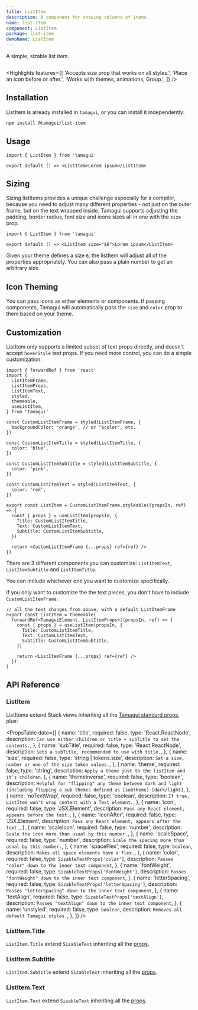 ```yaml
---
title: ListItem
description: A component for showing columns of items.
name: list-item
component: ListItem
package: list-item
demoName: ListItem
---
```


<Description>A simple, sizable list item.</Description>

<HeroContainer>
  <ListItemDemo />
</HeroContainer>

```tsx hero template=ListItem

```

<Highlights
  features={[
    'Accepts size prop that works on all styles.',
    'Place an icon before or after.',
    'Works with themes, animations, Group.',
  ]}
/>

## Installation

ListItem is already installed in `tamagui`, or you can install it independently:

```bash
npm install @tamagui/list-item
```

## Usage

```tsx
import { ListItem } from 'tamagui'

export default () => <ListItem>Lorem ipsum</ListItem>
```

## Sizing

Sizing listItems provides a unique challenge especially for a compiler, because you need to adjust many different properties - not just on the outer frame, but on the text wrapped inside. Tamagui supports adjusting the padding, border radius, font size and icons sizes all in one with the `size` prop.

```tsx
import { ListItem } from 'tamagui'

export default () => <ListItem size="$6">Lorem ipsum</ListItem>
```

Given your theme defines a size `6`, the listItem will adjust all of the properties appropriately. You can also pass a plain number to get an arbitrary size.

## Icon Theming

You can pass icons as either elements or components. If passing components, Tamagui will automatically pass the `size` and `color` prop to them based on your theme.

## Customization

ListItem only supports a limited subset of text props directly, and doesn't accept `hoverStyle` text props. If you need more control, you can do a simple customization:

```tsx
import { forwardRef } from 'react'
import {
  ListItemFrame,
  ListItemProps,
  ListItemText,
  styled,
  themeable,
  useListItem,
} from 'tamagui'

const CustomListItemFrame = styled(ListItemFrame, {
  backgroundColor: 'orange', // or "$color", etc.
})

const CustomListItemTitle = styled(ListItemTitle, {
  color: 'blue',
})

const CustomListItemSubtitle = styled(ListItemSubtitle, {
  color: 'pink',
})

const CustomListItemText = styled(ListItemText, {
  color: 'red',
})

export const ListItem = CustomListItemFrame.styleable((propsIn, ref) => {
  const { props } = useListItem(propsIn, {
    Title: CustomListItemTitle,
    Text: CustomListItemText,
    Subtitle: CustomListItemSubtitle,
  })

  return <CustomListItemFrame {...props} ref={ref} />
})
```

There are 3 different components you can customize: `ListItemText`, `ListItemSubtitle` and `ListItemTitle`.

You can include whichever one you want to customize specifically.

If you only want to customize the the text pieces, you don't have to include `CustomListItemFrame`:

```tsx
// all the text changes from above, with a default ListItemFrame
export const ListItem = themeable(
  forwardRef<TamaguiElement, ListItemProps>((propsIn, ref) => {
    const { props } = useListItem(propsIn, {
      Title: CustomListItemTitle,
      Text: CustomListItemText,
      Subtitle: CustomListItemSubtitle,
    })

    return <ListItemFrame {...props} ref={ref} />
  })
)
```

## API Reference

### ListItem

ListItems extend Stack views inheriting all the [Tamagui standard props](/docs/styling/props), plus:

<PropsTable
  data={[
    {
      name: 'title',
      required: false,
      type: 'React.ReactNode',
      description: `Can use either children or title + subTitle to set the contents.`,
    },
    {
      name: 'subTitle',
      required: false,
      type: 'React.ReactNode',
      description: `Sets a subTitle, recommended to use with title.`,
    },
    {
      name: 'size',
      required: false,
      type: 'string | tokens.size',
      description: `Set a size, number or one of the size token values.`,
    },
    {
      name: 'theme',
      required: false,
      type: 'string',
      description: `Apply a theme just to the listItem and it's children`,
    },
    {
      name: 'themeInverse',
      required: false,
      type: 'boolean',
      description: `Helpful for "flipping" any theme between dark and light (including flipping a sub themes defined as [subtheme]-[dark/light]`,
    },
    {
      name: 'noTextWrap',
      required: false,
      type: 'boolean',
      description: `If true, ListItem won't wrap content with a Text element.`,
    },
    {
      name: 'icon',
      required: false,
      type: 'JSX.Element',
      description: `Pass any React element, appears before the text.`,
    },
    {
      name: 'iconAfter',
      required: false,
      type: 'JSX.Element',
      description: `Pass any React element, appears after the text.`,
    },
    {
      name: 'scaleIcon',
      required: false,
      type: 'number',
      description: `Scale the icon more than usual by this number.`,
    },
    {
      name: 'scaleSpace',
      required: false,
      type: 'number',
      description: `Scale the spacing more than usual by this number.`,
    },
    {
      name: 'spaceFlex',
      required: false,
      type: `boolean`,
      description: `Makes all space elements have a flex.`,
    },
    {
      name: 'color',
      required: false,
      type: `SizableTextProps['color']`,
      description: `Passes "color" down to the inner text component`,
    },
    {
      name: 'fontWeight',
      required: false,
      type: `SizableTextProps['fontWeight']`,
      description: `Passes "fontWeight" down to the inner text component`,
    },
    {
      name: 'letterSpacing',
      required: false,
      type: `SizableTextProps['letterSpacing']`,
      description: `Passes "letterSpacing" down to the inner text component`,
    },
    {
      name: 'textAlign',
      required: false,
      type: `SizableTextProps['textAlign']`,
      description: `Passes "textAlign" down to the inner text component`,
    },
    {
      name: 'unstyled',
      required: false,
      type: `boolean`,
      description: `Removes all default Tamagui styles.`,
    },
  ]}
/>

### ListItem.Title

`ListItem.Title` extend `SizableText` inheriting all the [props](/docs/components/text#sizabletext).

### ListItem.Subtitle

`ListItem.Subtitle` extend `SizableText` inheriting all the [props](/docs/components/text#sizabletext).

### ListItem.Text

`ListItem.Text` extend `SizableText` inheriting all the [props](/docs/components/text#sizabletext).
